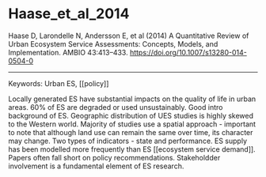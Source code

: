 # Haase_et_al_2014

Haase D, Larondelle N, Andersson E, et al (2014) A Quantitative Review of Urban Ecosystem Service Assessments: Concepts, Models, and Implementation. AMBIO 43:413–433. <https://doi.org/10.1007/s13280-014-0504-0>


---

Keywords: Urban ES, [[policy]]	

Locally generated ES have substantial impacts on the quality of life in urban areas. 60% of ES are degraded or used unsustainably. Good intro background of ES. Geographic distribution of UES studies is highly skewed to the Western world. Majority of studies use a spatial approach - important to note that although land use can remain the same over time, its character may change. Two types of indicators - state and performance. ES supply has been modelled more frequently than ES [[ecosystem service demand]]. Papers often fall short on policy recommendations. Stakeholdder involvement is a fundamental element of ES research.
